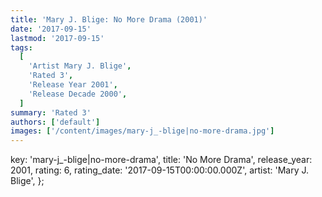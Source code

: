 ```yaml
---
title: 'Mary J. Blige: No More Drama (2001)'
date: '2017-09-15'
lastmod: '2017-09-15'
tags:
  [
    'Artist Mary J. Blige',
    'Rated 3',
    'Release Year 2001',
    'Release Decade 2000',
  ]
summary: 'Rated 3'
authors: ['default']
images: ['/content/images/mary-j_-blige|no-more-drama.jpg']
---
```


  key: 'mary-j_-blige|no-more-drama',
  title: 'No More Drama',
  release_year: 2001,
  rating: 6,
  rating_date: '2017-09-15T00:00:00.000Z',
  artist: 'Mary J. Blige',
};

<MusicRating data={data} />
